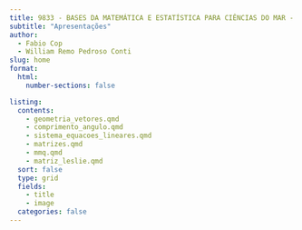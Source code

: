 ```yaml
---
title: 9833 - BASES DA MATEMÁTICA E ESTATÍSTICA PARA CIÊNCIAS DO MAR - Bict Mar - Unifesp
subtitle: "Apresentações"
author:   
  - Fabio Cop  
  - William Remo Pedroso Conti
slug: home
format:
  html:
    number-sections: false

listing:
  contents:
    - geometria_vetores.qmd
    - comprimento_angulo.qmd
    - sistema_equacoes_lineares.qmd
    - matrizes.qmd
    - mmq.qmd
    - matriz_leslie.qmd
  sort: false
  type: grid
  fields:
    - title
    - image
  categories: false
---
```



<!-- ---
title: "Página Inicial"
format: html
---

# Bem-vindo!

Escolha uma das apresentações no menu acima ou clique diretamente nos links abaixo:

- [Geometria e Vetores](geometria_vetores.qmd)
- [Comprimento e Ângulo](comprimento_angulo.qmd)
- [Sistema de Equações Lineares](sistema_equacoes_lineares.qmd)
- [Matrizes](matrizes.qmd)
- [MMQ](mmq.qmd) -->
